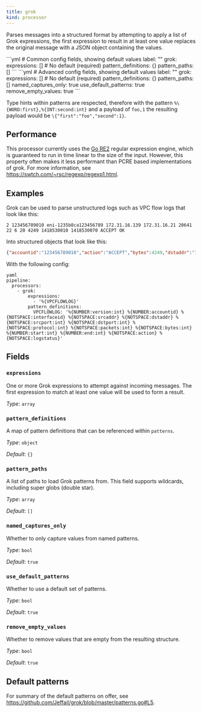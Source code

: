 ```yaml
---
title: grok
kind: processor
---
```


Parses messages into a structured format by attempting to apply a list of Grok expressions, the first expression to result in at least one value replaces the original message with a JSON object containing the values.


<Tabs>
<TabItem label="Common">
```yml
# Common config fields, showing default values
label: ""
grok:
  expressions: [] # No default (required)
  pattern_definitions: {}
  pattern_paths: []
```
</TabItem>
<TabItem label="Advanced">
```yml
# Advanced config fields, showing default values
label: ""
grok:
  expressions: [] # No default (required)
  pattern_definitions: {}
  pattern_paths: []
  named_captures_only: true
  use_default_patterns: true
  remove_empty_values: true
```
</TabItem>
</Tabs>

Type hints within patterns are respected, therefore with the pattern `%\{WORD:first},%{INT:second:int}` and a payload of `foo,1` the resulting payload would be `\{"first":"foo","second":1}`.

## Performance

This processor currently uses the [Go RE2](https://golang.org/s/re2syntax) regular expression engine, which is guaranteed to run in time linear to the size of the input. However, this property often makes it less performant than PCRE based implementations of grok. For more information, see https://swtch.com/~rsc/regexp/regexp1.html.

## Examples

<Tabs>
<TabItem label="VPC Flow Logs">

Grok can be used to parse unstructured logs such as VPC flow logs that look like this:

```text
2 123456789010 eni-1235b8ca123456789 172.31.16.139 172.31.16.21 20641 22 6 20 4249 1418530010 1418530070 ACCEPT OK
```

Into structured objects that look like this:

```json
{"accountid":"123456789010","action":"ACCEPT","bytes":4249,"dstaddr":"172.31.16.21","dstport":22,"end":1418530070,"interfaceid":"eni-1235b8ca123456789","logstatus":"OK","packets":20,"protocol":6,"srcaddr":"172.31.16.139","srcport":20641,"start":1418530010,"version":2}
```

With the following config:

```
yaml
pipeline:
  processors:
    - grok:
        expressions:
          - '%{VPCFLOWLOG}'
        pattern_definitions:
          VPCFLOWLOG: '%{NUMBER:version:int} %{NUMBER:accountid} %{NOTSPACE:interfaceid} %{NOTSPACE:srcaddr} %{NOTSPACE:dstaddr} %{NOTSPACE:srcport:int} %{NOTSPACE:dstport:int} %{NOTSPACE:protocol:int} %{NOTSPACE:packets:int} %{NOTSPACE:bytes:int} %{NUMBER:start:int} %{NUMBER:end:int} %{NOTSPACE:action} %{NOTSPACE:logstatus}'

```

</TabItem>
</Tabs>

## Fields

### `expressions`

One or more Grok expressions to attempt against incoming messages. The first expression to match at least one value will be used to form a result.


*Type*: `array`


### `pattern_definitions`

A map of pattern definitions that can be referenced within `patterns`.


*Type*: `object`

*Default*: `{}`

### `pattern_paths`

A list of paths to load Grok patterns from. This field supports wildcards, including super globs (double star).


*Type*: `array`

*Default*: `[]`

### `named_captures_only`

Whether to only capture values from named patterns.


*Type*: `bool`

*Default*: `true`

### `use_default_patterns`

Whether to use a  default set of patterns.


*Type*: `bool`

*Default*: `true`

### `remove_empty_values`

Whether to remove values that are empty from the resulting structure.


*Type*: `bool`

*Default*: `true`

## Default patterns

For summary of the default patterns on offer, see https://github.com/Jeffail/grok/blob/master/patterns.go#L5.

